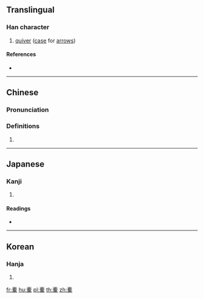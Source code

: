 ==Translingual==

===Han character===
{{Han char|rn=75|rad=木|as=15|sn=19|four=50904|canj=JBHOD,JBHYD}}

# [[quiver]] ([[case]] for [[arrow]]s)

====References====
* {{Han ref|kx=0560.250|dkj=15818|dj=0949.220|hdz=21312.130|uh=6ADC|ud=27356|bh=F253|bd=62035}}

----

==Chinese==
{{zh-forms}}

===Pronunciation===
{{zh-pron
|m=gāo
|c=gou1
|mn=ko
|mc=y
|oc=y
|ma=
|cat=n
}}

===Definitions===
# {{rfdef|lang=zh}}

----

==Japanese==

===Kanji===
{{ja-kanji|grade=|rs=木15}}

# {{defn|lang=ja|sort=木15}}

====Readings====
* {{ja-readings|on=[[こう]] (kō)|kun=[[ふくろ]] (fukuro)}}

----

==Korean==

===Hanja===
{{ko-hanja|hangeul=고|eumhun=|rv=go|mr=ko|y=ko}}

# {{defn|lang=ko|sort=木15}}

[[fr:櫜]]
[[hu:櫜]]
[[pl:櫜]]
[[th:櫜]]
[[zh:櫜]]